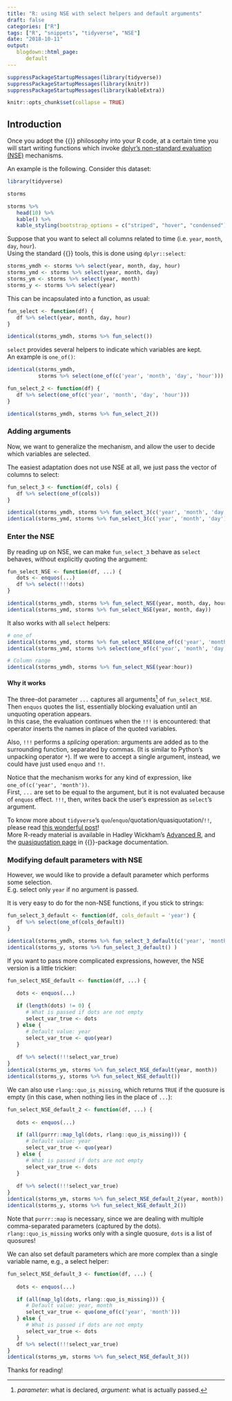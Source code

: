 ```yaml
---
title: "R: using NSE with select helpers and default arguments"
draft: false
categories: ["R"]
tags: ["R", "snippets", "tidyverse", "NSE"]
date: "2018-10-11"
output:
   blogdown::html_page:
      default
---
```

   
   
```r
suppressPackageStartupMessages(library(tidyverse))
suppressPackageStartupMessages(library(knitr))
suppressPackageStartupMessages(library(kableExtra))

knitr::opts_chunk$set(collapse = TRUE)
```

## Introduction

Once you adopt the {{<cran tidyverse>}} philosophy into your R code, at a certain time you will start writing functions which invoke [dplyr's non-standard evaluation (NSE)](https://dplyr.tidyverse.org/articles/programming.html) mechanisms.

An example is the following. Consider this dataset:

```r
library(tidyverse)

storms
```
```r
storms %>% 
   head(10) %>% 
   kable() %>% 
   kable_styling(bootstrap_options = c("striped", "hover", "condensed"), font_size = 11, full_width = TRUE)
```

Suppose that you want to select all columns related to time (i.e. `year`, `month`, `day`, `hour`).      
Using the standard {{<cran dplyr>}} tools, this is done using `dplyr::select`:

```r
storms_ymdh <- storms %>% select(year, month, day, hour)
storms_ymd <- storms %>% select(year, month, day)
storms_ym <- storms %>% select(year, month)
storms_y <- storms %>% select(year)
```

This can be incapsulated into a function, as usual:
```r
fun_select <- function(df) {
   df %>% select(year, month, day, hour)
}

identical(storms_ymdh, storms %>% fun_select())
```

`select` provides several helpers to indicate which variables are kept.    
An example is `one_of()`:

```r

identical(storms_ymdh, 
          storms %>% select(one_of(c('year', 'month', 'day', 'hour'))) )

fun_select_2 <- function(df) {
   df %>% select(one_of(c('year', 'month', 'day', 'hour')))
}

identical(storms_ymdh, storms %>% fun_select_2())
```

### Adding arguments

Now, we want to generalize the mechanism, and allow the user to decide which variables are selected.   

The easiest adaptation does not use NSE at all, we just pass the vector of columns to select:

```r
fun_select_3 <- function(df, cols) {
   df %>% select(one_of(cols))
}

identical(storms_ymdh, storms %>% fun_select_3(c('year', 'month', 'day', 'hour')))
identical(storms_ymd, storms %>% fun_select_3(c('year', 'month', 'day')))
```

### Enter the NSE

By reading up on NSE, we can make `fun_select_3` behave as `select` behaves, without explicitly quoting the argument:

```r
fun_select_NSE <- function(df, ...) {
   dots <- enquos(...)
   df %>% select(!!!dots)
}

identical(storms_ymdh, storms %>% fun_select_NSE(year, month, day, hour))
identical(storms_ymd, storms %>% fun_select_NSE(year, month, day))
```
It also works with all `select` helpers:
```r
# one_of
identical(storms_ymd, storms %>% fun_select_NSE(one_of(c('year', 'month', 'day'))) )
identical(storms_ymd, storms %>% select(one_of(c('year', 'month', 'day'))) )

# Column range
identical(storms_ymdh, storms %>% fun_select_NSE(year:hour))
```

#### Why it works

The three-dot parameter `...` captures all arguments[^1] of `fun_select_NSE`. 
Then `enquos` quotes the list, essentially blocking evaluation until an unquoting operation appears.   
In this case, the evaluation continues when the `!!!` is encountered: that operator inserts the names in place of the quoted variables.

[^1]: *parameter*: what is declared, *argument*: what is actually passed.

Also, `!!!` performs a *splicing* operation: arguments are added as to the surrounding function, separated by commas. (It is similar to Python's unpacking operator `*`). If we were to accept a single argument, instead, we could have just used `enquo` and `!!`.

Notice that the mechanism works for any kind of expression, like `one_of(c('year', 'month'))`.   
First, `...` are set to be equal to the argument, but it is not evaluated because of `enquos` effect.
`!!!`, then, writes back the user's expression as `select`'s argument.

To know more about `tidyverse`'s `quo`/`enquo`/quotation/quasiquotation/`!!`, please read [this wonderful post](https://milesmcbain.xyz/the-roots-of-quotation/)!   
More R-ready material is available in Hadley Wickham's [Advanced R](https://adv-r.hadley.nz/quasiquotation.html), and the [quasiquotation page](https://www.rdocumentation.org/packages/rlang/versions/0.2.1/topics/quasiquotation) in {{<cran rlang>}}-package documentation.


### Modifying default parameters with NSE

However, we would like to provide a default parameter which performs some selection.    
E.g. select only `year` if no argument is passed.

It is very easy to do for the non-NSE functions, if you stick to strings:
```r
fun_select_3_default <- function(df, cols_default = 'year') {
   df %>% select(one_of(cols_default))
}

identical(storms_ymdh, storms %>% fun_select_3_default(c('year', 'month', 'day', 'hour')) )
identical(storms_y, storms %>% fun_select_3_default() )
```

If you want to pass more complicated expressions, however, the NSE version is a little trickier:

```r
fun_select_NSE_default <- function(df, ...) {
      
   dots <- enquos(...)

   if (length(dots) != 0) {
      # What is passed if dots are not empty
      select_var_true <- dots
   } else {
      # Default value: year
      select_var_true <- quo(year)
   }
   
   df %>% select(!!!select_var_true)
}
identical(storms_ym, storms %>% fun_select_NSE_default(year, month))
identical(storms_y, storms %>% fun_select_NSE_default())
```

We can also use `rlang::quo_is_missing`, which returns `TRUE` if the quosure is empty (in this case, when nothing lies in the place of `...`):

```r
fun_select_NSE_default_2 <- function(df, ...) {
      
   dots <- enquos(...)

   if (all(purrr::map_lgl(dots, rlang::quo_is_missing))) {
      # Default value: year
      select_var_true <- quo(year)
   } else {
      # What is passed if dots are not empty
      select_var_true <- dots
   }
   
   df %>% select(!!!select_var_true)
}
identical(storms_ym, storms %>% fun_select_NSE_default_2(year, month))
identical(storms_y, storms %>% fun_select_NSE_default_2())
```

Note that `purrr::map` is necessary, since we are dealing with multiple comma-separated parameters (captured by the dots).
`rlang::quo_is_missing` works only with a single quosure, `dots` is a list of quosures!

We can also set default parameters which are more complex than a single variable name, e.g., a select helper:

```r
fun_select_NSE_default_3 <- function(df, ...) {
      
   dots <- enquos(...)

   if (all(map_lgl(dots, rlang::quo_is_missing))) {
      # Default value: year, month
      select_var_true <- quo(one_of(c('year', 'month')))
   } else {
      # What is passed if dots are not empty
      select_var_true <- dots
   }
   df %>% select(!!!select_var_true)
}
identical(storms_ym, storms %>% fun_select_NSE_default_3())
```

Thanks for reading!